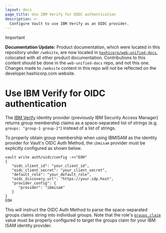 ```yaml
---
layout: docs
page_title: Use IBM Verify for OIDC authentication
description: >-
  Configure Vault to use IBM Verify as an OIDC provider.
---
```


> [!IMPORTANT]  
> **Documentation Update:** Product documentation, which were located in this repository under `/website`, are now located in [`hashicorp/web-unified-docs`](https://github.com/hashicorp/web-unified-docs), colocated with all other product documentation. Contributions to this content should be done in the `web-unified-docs` repo, and not this one. Changes made to `/website` content in this repo will not be reflected on the developer.hashicorp.com website.

# Use IBM Verify for OIDC authentication

The [IBM Verify](https://www.ibm.com/de-de/products/verify-access) identity
provider (previously IBM Security Access Manager) returns group membership
claims as a space-separated list of strings (e.g. `groups: "group-1 group-2"`)
instead of a list of strings.

To properly obtain group membership when using IBMISAM as the identity provider for
Vault's OIDC Auth Method, the `ibmisam` provider must be explicitly configured as
shown below.

```shell
vault write auth/oidc/config -<<"EOH"
{
   "oidc_client_id": "your_client_id",
   "oidc_client_secret": "your_client_secret",
   "default_role": "your_default_role",
   "oidc_discovery_url": "https://your.idp.host",
   "provider_config": {
      "provider": "ibmisam"
   }
}
EOH
```

This will instruct the OIDC Auth Method to parse the space-separated groups claims string
into individual groups. Note that the role's [`groups_claim`](/vault/api-docs/auth/jwt#groups_claim)
value must be properly configured to target the groups claim for your IBM ISAM identity
provider.
